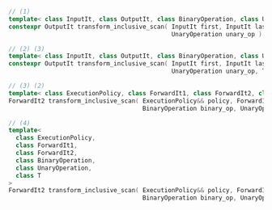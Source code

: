 ```cpp
// (1)
template< class InputIt, class OutputIt, class BinaryOperation, class UnaryOperation >
constexpr OutputIt transform_inclusive_scan( InputIt first, InputIt last, OutputIt d_first, BinaryOperation binary_op,
                                             UnaryOperation unary_op );

// (2) (3)
template< class InputIt, class OutputIt, class BinaryOperation, class UnaryOperation, class T >
constexpr OutputIt transform_inclusive_scan( InputIt first, InputIt last, OutputIt d_first, BinaryOperation binary_op,
                                             UnaryOperation unary_op, T init );

// (3) (2)
template< class ExecutionPolicy, class ForwardIt1, class ForwardIt2, class BinaryOperation, class UnaryOperation >
ForwardIt2 transform_inclusive_scan( ExecutionPolicy&& policy, ForwardIt1 first, ForwardIt1 last, ForwardIt2 d_first,
                                     BinaryOperation binary_op, UnaryOperation unary_op );

// (4)
template<
  class ExecutionPolicy,
  class ForwardIt1,
  class ForwardIt2,
  class BinaryOperation,
  class UnaryOperation,
  class T
>
ForwardIt2 transform_inclusive_scan( ExecutionPolicy&& policy, ForwardIt1 first, ForwardIt1 last, ForwardIt2 d_first,
                                     BinaryOperation binary_op, UnaryOperation unary_op, T init );
```
